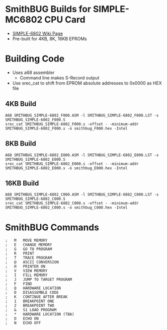 = SmithBUG Builds for SIMPLE-MC6802 CPU Card=

* [http://land-boards.com/blwiki/index.php?title=SIMPLE-6802 SIMPLE-6802 Wiki Page] 
* Pre-built for 4KB, 8K, 16KB EPROMs

= Building Code =

* Uses a68 assembler
** Command line makes S-Record output
* Use srec_cat to shift from EPROM absolute addresses to 0x0000 as HEX file

== 4KB Build ==

<pre>
A68 SMITHBUG_SIMPLE-6802_F000.ASM -l SMITHBUG_SIMPLE-6802_F000.LST -s SMITHBUG_SIMPLE-6802_F000.S
srec_cat SMITHBUG_SIMPLE-6802_F000.s -offset - -minimum-addr SMITHBUG_SIMPLE-6802_F000.s -o smithbug_F000.hex -Intel
</pre>

== 8KB Build ==

<pre>
A68 SMITHBUG_SIMPLE-6802_E000.ASM -l SMITHBUG_SIMPLE-6802_E000.LST -s SMITHBUG_SIMPLE-6802_E000.S
srec_cat SMITHBUG_SIMPLE-6802_E000.s -offset - -minimum-addr SMITHBUG_SIMPLE-6802_E000.s -o smithbug_E000.hex -Intel
</pre>

== 16KB Build ==

<pre>
A68 SMITHBUG_SIMPLE-6802_C000.ASM -l SMITHBUG_SIMPLE-6802_C000.LST -s SMITHBUG_SIMPLE-6802_C000.S
srec_cat SMITHBUG_SIMPLE-6802_C000.s -offset - -minimum-addr SMITHBUG_SIMPLE-6802_C000.s -o smithbug_C000.hex -Intel
</pre>

= SmithBUG Commands =

<pre>
;	M	MOVE MEMORY
;	E	CHANGE MEMORY
;	G	GO TO PROGRAM
;	R	PRINT
;	T	TRACE PROGRAM
;	@	ASCII CONVERSION
;	H	PRINTER ON
;	V	VIEW MEMORY
;	I	FILL MEMORY
;	J	JUMP TO TARGET PROGRAM
;	F	FIND 
;	Q	HARDWARE LOCATION
;	D	DISASSEMBLE CODE
;	K	CONTINUE AFTER BREAK
;	1	BREAKPOINT ONE
;	2	BREAKPOINT TWO
;	&	S1 LOAD PROGRAM
;	*	HARDWARE LOCATION (TBA)
;	O	ECHO ON
;	N	ECHO OFF
</pre>
